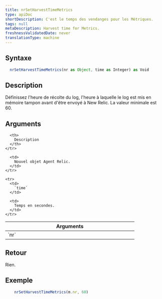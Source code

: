 ```yaml
---
title: nrSetHarvestTimeMetrics
type: apiDoc
shortDescription: C'est le temps des vendanges pour les Métriques.
tags: null
metaDescription: Harvest time for Metrics.
freshnessValidatedDate: never
translationType: machine
---
```


## Syntaxe

```js
  nrSetHarvestTimeMetrics(nr as Object, time as Integer) as Void
```

## Description

Définissez l&apos;heure de récolte du log, l&apos;heure à laquelle le log est mis en mémoire tampon avant d&apos;être envoyé à New Relic. La valeur minimale est 60.

## Arguments

<table>
  <thead>
    <tr>
      <th width="25%">
        Arguments
      </th>

      <th>
        Description
      </th>
    </tr>
  </thead>

  <tbody>
    <tr>
      <td>
        `nr`
      </td>

      <td>
        Nouvel objet Agent Relic.
      </td>
    </tr>

    <tr>
      <td>
        `time`
      </td>

      <td>
        Temps en secondes.
      </td>
    </tr>
  </tbody>
</table>

## Retour

Rien.

## Exemple

```js
  	nrSetHarvestTimeMetrics(m.nr, 60)
```